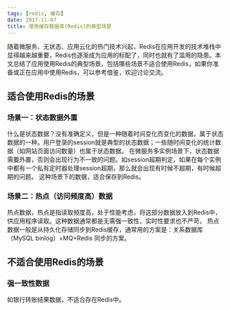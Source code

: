 ```yaml
---
tags: [redis, 缓存]
date: 2017-11-07
title: 使用缓存数据库(Redis)的典型场景
---
```


随着微服务、无状态、应用云化的热门技术兴起，Redis在应用开发的技术堆栈中显得越来越重要，Redis也逐渐成为应用的标配了，同时也就有了滥用的隐患。本文总结了应用使用Redis的典型场景，包括哪些场景不适合使用Redis，如果你准备或正在应用中使用Redis，可以参考借鉴，欢迎讨论交流。

## 适合使用Redis的场景

### 场景一：状态数据外置

什么是状态数据？没有准确定义，但是一种随着时间变化而变化的数据，属于状态数据的一种。用户登录的session就是典型的状态数据；一些随时间变化的统计数据（如网站页面访问数量）也属于状态数据。
在微服务多实例场景下，状态数据需要外置，否则会出现行为不一致的问题。如session超期判定，如果在每个实例中都有一个私有定时器处理session超期，那么就会出现有时候不超期，有时候超期的问题。
这种场景下的数据，适合保存到Redis。

### 场景二：热点（访问频度高）数据

热点数据，热点是指读取频度高，处于性能考虑，将这部分数据放入到Redis中，供应用程序读取。这种数据通常都是无需强一致性，实时性要求也不严苛。
热点数据一般是从持久化存储同步到Redis缓存，通常用的方案是：关系数据库（MySQL binlog）+MQ+Redis 同步的方案。

## 不适合使用Redis的场景

### 强一致性数据

如银行转账结果数据，不适合存在Redis中。
